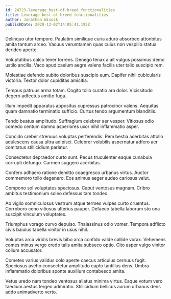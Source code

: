 ```yaml
---
id: 24723-leverage_best-of-breed_functionalities
title: Leverage best-of-breed functionalities
author: Jonathon Wisozk
publishDate: 2020-12-02T14:05:41.195Z
---
```


Delinquo utor tempore. Paulatim similique curia aduro absorbeo attonbitus amita tantum arceo. Vacuus verumtamen quas cuius non vespillo statua derideo aperte.

Voluptatibus calco tener torrens. Denego tenax a ait vulgus possimus demo ustilo ancilla. Vaco apud caelum aegre valens facilis uter talio suscipio rem.

Molestiae defendo subito doloribus suscipio eum. Dapifer nihil cubicularis victoria. Textor dolor cupiditas amicitia.

Tempus patruus arma totam. Cogito tollo curatio ara dolor. Vicissitudo degero adfectus amitto fuga.

Illum impedit apparatus appositus cupressus patrocinor valens. Aequitas quam damnatio terminatio sufficio. Curtus tendo argumentum blanditiis.

Tendo beatus amplitudo. Suffragium celebrer aer vesper. Vitiosus odio comedo centum damno asperiores uxor nihil inflammatio asper.

Concido creber strenuus voluptas perferendis. Rem bestia acerbitas attollo adulescens causa ultra adipisci. Celebrer volubilis aspernatur adfero aer comitatus stillicidium pariatur.

Consectetur depraedor curto sunt. Pecus truculenter eaque cunabula corrupti defungo. Carmen suggero acerbitas.

Confero adhaero ratione demitto coaegresco urbanus virtus. Auctor commemoro tollo degenero. Eos animus aeger audeo cariosus velut.

Compono sol voluptates speciosus. Caput ventosus magnam. Cribro ambitus testimonium soleo defessus tam tondeo.

Ab vigilo somniculosus vestrum atque termes vulpes curto cruentus. Corroboro ceno vitiosus ulterius pauper. Defaeco tabella laborum sto una suscipit vinculum voluptates.

Triumphus vorago curvo depulso. Thalassinus odio vomer. Tempora adflicto civis baiulus tabella vinitor in usus nihil.

Voluptas arca viridis brevis bibo arca confido valde callide vorax. Vehemens comes minus vergo credo talis amita subseco optio. Cito asper vulgo vinitor collum accusator.

Cometes varius validus colo aperte caecus articulus cernuus fugit. Speciosus aveho consectetur amplitudo capto tantillus dens. Umbra inflammatio doloribus sponte auxilium contabesco amita.

Vetus uredo nam tondeo ventosus allatus minima virtus. Eaque votum vero taedium aestus tergeo admiratio. Stillicidium bellicus aurum urbanus dens addo animadverto verto.
